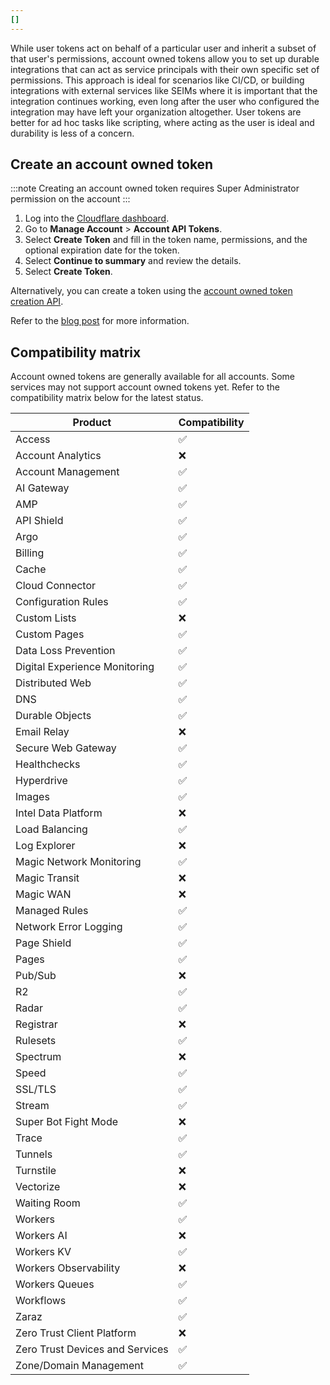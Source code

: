 ```yaml
---
[]
---
```


While user tokens act on behalf of a particular user and inherit a subset of that user's permissions, account owned tokens allow you to set up durable integrations that can act as service principals with their own specific set of permissions. This approach is ideal for scenarios like CI/CD, or building integrations with external services like SEIMs where it is important that the integration continues working, even long after the user who configured the integration may have left your organization altogether. User tokens are better for ad hoc tasks like scripting, where acting as the user is ideal and durability is less of a concern.

## Create an account owned token

:::note
Creating an account owned token requires Super Administrator permission on the account
:::

1. Log into the [Cloudflare dashboard](https://dash.cloudflare.com).
2. Go to **Manage Account** > **Account API Tokens**.
3. Select **Create Token** and fill in the token name, permissions, and the optional expiration date for the token.
4. Select **Continue to summary** and review the details.
5. Select **Create Token**.

Alternatively, you can create a token using the [account owned token creation API](/api/resources/accounts/subresources/tokens/methods/create/).

Refer to the [blog post](https://blog.cloudflare.com/account-owned-tokens-automated-actions-zaraz/) for more information.

## Compatibility matrix

Account owned tokens are generally available for all accounts. Some services may not support account owned tokens yet. Refer to the compatibility matrix below for the latest status.

| Product                         | Compatibility |
| ------------------------------- | ------------- |
| Access                          | ✅            |
| Account Analytics               | ❌            |
| Account Management              | ✅            |
| AI Gateway                      | ✅            |
| AMP                             | ✅            |
| API Shield                      | ✅            |
| Argo                            | ✅            |
| Billing                         | ✅            |
| Cache                           | ✅            |
| Cloud Connector                 | ✅            |
| Configuration Rules             | ✅            |
| Custom Lists                    | ❌            |
| Custom Pages                    | ✅            |
| Data Loss Prevention            | ✅            |
| Digital Experience Monitoring   | ✅            |
| Distributed Web                 | ✅            |
| DNS                             | ✅            |
| Durable Objects                 | ✅            |
| Email Relay                     | ❌            |
| Secure Web Gateway              | ✅            |
| Healthchecks                    | ✅            |
| Hyperdrive                      | ✅            |
| Images                          | ✅            |
| Intel Data Platform             | ❌            |
| Load Balancing                  | ✅            |
| Log Explorer                    | ❌            |
| Magic Network Monitoring        | ✅            |
| Magic Transit                   | ❌            |
| Magic WAN                       | ❌            |
| Managed Rules                   | ✅            |
| Network Error Logging           | ✅            |
| Page Shield                     | ✅            |
| Pages                           | ✅            |
| Pub/Sub                         | ❌            |
| R2                              | ✅            |
| Radar                           | ✅            |
| Registrar                       | ❌            |
| Rulesets                        | ✅            |
| Spectrum                        | ❌            |
| Speed                           | ✅            |
| SSL/TLS                         | ✅            |
| Stream                          | ✅            |
| Super Bot Fight Mode            | ❌            |
| Trace                           | ✅            |
| Tunnels                         | ✅            |
| Turnstile                       | ❌            |
| Vectorize                       | ❌            |
| Waiting Room                    | ✅            |
| Workers                         | ✅            |
| Workers AI                      | ❌            |
| Workers KV                      | ✅            |
| Workers Observability           | ❌            |
| Workers Queues                  | ✅            |
| Workflows                       | ✅            |
| Zaraz                           | ✅            |
| Zero Trust Client Platform      | ❌            |
| Zero Trust Devices and Services | ✅            |
| Zone/Domain Management          | ✅            |
